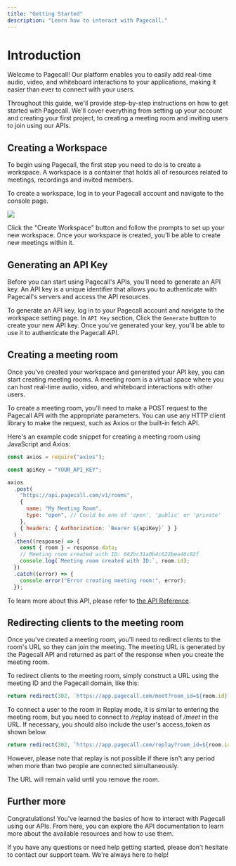```yaml
---
title: "Getting Started"
description: "Learn how to interact with Pagecall."
---
```


# Introduction

Welcome to Pagecall! Our platform enables you to easily add real-time audio, video, and whiteboard interactions to your applications, making it easier than ever to connect with your users.

Throughout this guide, we'll provide step-by-step instructions on how to get started with Pagecall. We'll cover everything from setting up your account and creating your first project, to creating a meeting room and inviting users to join using our APIs.

## Creating a Workspace

To begin using Pagecall, the first step you need to do is to create a workspace. A workspace is a container that holds all of resources related to meetings, recordings and invited members.

To create a workspace, log in to your Pagecall account and navigate to the console page.

![](/images/quickstart-create-workspace.png)

Click the "Create Workspace" button and follow the prompts to set up your new workspace. Once your workspace is created, you'll be able to create new meetings within it.

## Generating an API Key

Before you can start using Pagecall's APIs, you'll need to generate an API key. An API key is a unique identifier that allows you to authenticate with Pagecall's servers and access the API resources.

To generate an API key, log in to your Pagecall account and navigate to the workspace setting page. In `API Key` section, Click the `Generate` button to create your new API key. Once you've generated your key, you'll be able to use it to authenticate the Pagecall API.

## Creating a meeting room

Once you've created your workspace and generated your API key, you can start creating meeting rooms. A meeting room is a virtual space where you can host real-time audio, video, and whiteboard interactions with other users.

To create a meeting room, you'll need to make a POST request to the Pagecall API with the appropriate parameters. You can use any HTTP client library to make the request, such as Axios or the built-in fetch API.

Here's an example code snippet for creating a meeting room using JavaScript and Axios:

```js
const axios = require("axios");

const apiKey = "YOUR_API_KEY";

axios
  .post(
    "https://api.pagecall.com/v1/rooms",
    {
      name: "My Meeting Room",
      type: "open", // Could be one of 'open', 'public' or 'private'
    },
    { headers: { Authorization: `Bearer ${apiKey}` } }
  )
  .then((response) => {
    const { room } = response.data;
    // Meeting room created with ID: 642bc31a0b4c622bea46c82f
    console.log(`Meeting room created with ID:`, room.id);
  })
  .catch((error) => {
    console.error("Error creating meeting room:", error);
  });
```

To learn more about this API, please refer to [the API Reference](/references/endpoints/Create_Room).

## Redirecting clients to the meeting room

Once you've created a meeting room, you'll need to redirect clients to the room's URL so they can join the meeting. The meeting URL is generated by the Pagecall API and returned as part of the response when you create the meeting room.

To redirect clients to the meeting room, simply construct a URL using the meeting ID and the Pagecall domain, like this:

```js
return redirect(302, `https://app.pagecall.com/meet?room_id=${room.id}`);
```

To connect a user to the room in Replay mode, it is similar to entering the meeting room, but you need to connect to */replay* instead of */meet* in the URL. If necessary, you should also include the user's access_token as shown below.

```js
return redirect(302, `https://app.pagecall.com/replay?room_id=${room.id}&access_token=${user.access_token}`);
```

However, please note that replay is not possible if there isn't any period when more than two people are connected simultaneously.

The URL will remain valid until you remove the room.

## Further more

Congratulations! You've learned the basics of how to interact with Pagecall using our APIs. From here, you can explore the API documentation to learn more about the available resources and how to use them.

If you have any questions or need help getting started, please don't hesitate to contact our support team. We're always here to help!
